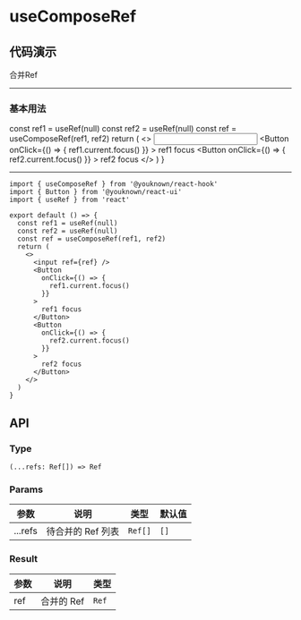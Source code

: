 # useComposeRef

## 代码演示


合并Ref

---

### 基本用法

  const ref1 = useRef(null)
  const ref2 = useRef(null)
  const ref = useComposeRef(ref1, ref2)
  return (
    <>
      <input ref={ref} />
      <Button
        onClick={() => {
          ref1.current.focus()
        }}
      >
        ref1 focus
      </Button>
      <Button
        onClick={() => {
          ref2.current.focus()
        }}
      >
        ref2 focus
      </Button>
    </>
  )
}

<BasicUsage />

---

```tsx
import { useComposeRef } from '@youknown/react-hook'
import { Button } from '@youknown/react-ui'
import { useRef } from 'react'

export default () => {
  const ref1 = useRef(null)
  const ref2 = useRef(null)
  const ref = useComposeRef(ref1, ref2)
  return (
    <>
      <input ref={ref} />
      <Button
        onClick={() => {
          ref1.current.focus()
        }}
      >
        ref1 focus
      </Button>
      <Button
        onClick={() => {
          ref2.current.focus()
        }}
      >
        ref2 focus
      </Button>
    </>
  )
}
```

## API

### Type

`(...refs: Ref[]) => Ref`

### Params

| 参数       | 说明               | 类型              | 默认值   |
| ---------- | ------------------ | ----------------- | -------- |
| ...refs    | 待合并的 Ref 列表           | `Ref[]`         | `[]`  |

### Result

| 参数       | 说明               | 类型              |
| ---------- | ------------------ | ----------------- |
| ref    | 合并的 Ref           | `Ref`         |